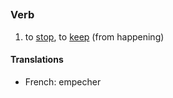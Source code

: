 =={{en}}==
===Verb===
# to [[stop]], to [[keep]] (from happening)

====Translations====
*French: empecher